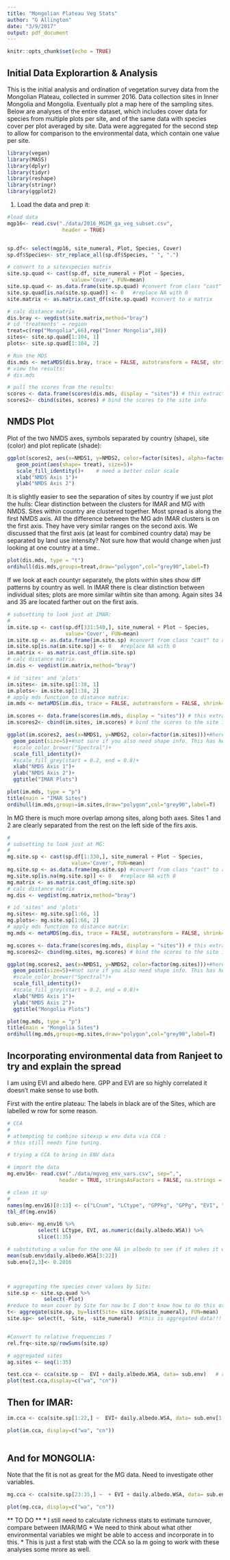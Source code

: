 ```yaml
---
title: "Mongolian Plateau Veg Stats"
author: "G Allington"
date: "3/9/2017"
output: pdf_document
---
```


```r
knitr::opts_chunk$set(echo = TRUE)
```

## Initial Data Explorartion & Analysis

This is the initial analysis and ordination of vegetation survey data from the Mongolian Plateau, collected in summer 2016.  Data collection sites in Inner Mongolia and Mongolia.
Eventually plot a map here of the sampling sites.  
Below are analyses of the entire dataset, which includes cover data for species from multiple plots per site, and of the same data with species cover per plot averaged by site. Data were aggregated for the second step to allow for comparison to the environmental data, which contain one value per site.

```r
library(vegan)
library(MASS)
library(dplyr)
library(tidyr)
library(reshape)
library(stringr)
library(ggplot2)
```
1. Load the data and prep it:
```r
#load data
mgp16<- read.csv("./data/2016_MGIM_ga_veg_subset.csv", 
                  header = TRUE)


sp.df<- select(mgp16, site_numeral, Plot, Species, Cover)
sp.df$Species<- str_replace_all(sp.df$Species, " ", ".")

# convert to a sitexspecies matrix
site.sp.quad <- cast(sp.df, site_numeral + Plot ~ Species, 
                     value='Cover', FUN=mean)
site.sp.quad <- as.data.frame(site.sp.quad) #convert from class "cast" to a df
site.sp.quad[is.na(site.sp.quad)] <- 0   #replace NA with 0
site.matrix <- as.matrix.cast_df(site.sp.quad) #convert to a matrix

# calc distance matrix
dis.bray <- vegdist(site.matrix,method="bray")
# id 'treatments' = region
treat=c(rep("Mongolia",66),rep("Inner Mongolia",38))
sites<- site.sp.quad[1:104, 1]
plots<- site.sp.quad[1:104, 2]

# Run the MDS
dis.mds <- metaMDS(dis.bray, trace = FALSE, autotransform = FALSE, shrink= FALSE)
# view the results:
# dis.mds

# pull the scores from the results:
scores <- data.frame(scores(dis.mds, display = "sites")) # this extracts the scores for later plotting
scores2<- cbind(sites, scores) # bind the scores to the site info
```

## NMDS Plot 

Plot of the two NMDS axes, symbols separated by country (shape), site (color) and plot replicate (shade):

```r
ggplot(scores2, aes(x=NMDS1, y=NMDS2, color=factor(sites), alpha=factor(plots)))+
   geom_point(aes(shape= treat), size=5)+
   scale_fill_identity()+    # need a better color scale
   xlab("NMDS Axis 1")+
   ylab("NMDS Axis 2")
```

It is slightly easier to see the separation of sites by country if we just plot the hulls:
Clear distinction between the clusters for IMAR and MG with NMDS. Sites within country are clustered together. 
Most spread is along the first NMDS axis. All the difference between the MG adn IMAR clusters is on the first axis. They have very similar ranges on the second axis. We discussed that the first axis (at least for combined country data) may be separated by land use intensity? Not sure how that would change when just looking at one country at a time..
``` r
plot(dis.mds, type = "t")
ordihull(dis.mds,groups=treat,draw="polygon",col="grey90",label=T)
```
  If we look at each countyr separately, the plots within sites show diff patterns by country as well.  In IMAR there is clear distinction between individual sites; plots are more similar wihtin site than among. Again sites 34 and 35 are located farther out on the first axis. 

``` r
# subsetting to look just at IMAR:
#
im.site.sp <- cast(sp.df[331:540,], site_numeral + Plot ~ Species, 
                   value='Cover', FUN=mean)
im.site.sp <- as.data.frame(im.site.sp) #convert from class "cast" to a df
im.site.sp[is.na(im.site.sp)] <- 0   #replace NA with 0
im.matrix <- as.matrix.cast_df(im.site.sp)
# calc distance matrix
im.dis <- vegdist(im.matrix,method="bray")

# id 'sites' and 'plots'
im.sites<- im.site.sp[1:38, 1]
im.plots<- im.site.sp[1:38, 2]
# apply mds function to distance matrix:
im.mds <- metaMDS(im.dis, trace = FALSE, autotransform = FALSE, shrink= FALSE)

im.scores <- data.frame(scores(im.mds, display = "sites")) # this extracts the scores you want to plot in ggplot
im.scores2<- cbind(im.sites, im.scores) # bind the scores to the site info

ggplot(im.scores2, aes(x=NMDS1, y=NMDS2, color=factor(im.sites)))+#here you can color the points how you need to look at substructure.
  geom_point(size=5)+#not sure if you also need shape info. This has helped me look at a lot of substructure among points.
  #scale_color_brewer("Spectral")+
  scale_fill_identity()+
  #scale_fill_grey(start = 0.2, end = 0.8)+ 
  xlab("NMDS Axis 1")+
  ylab("NMDS Axis 2")+
  ggtitle("IMAR Plots")

plot(im.mds, type = "p")
title(main = "IMAR Sites")
ordihull(im.mds,groups=im.sites,draw="polygon",col="grey90",label=T)

```
In MG there is much more overlap among sites, along both axes. Sites 1 and 2 are clearly separated from the rest on the left side of the firs axis.    
``` r
#
# subsetting to look just at MG:
#
mg.site.sp <- cast(sp.df[1:330,], site_numeral + Plot ~ Species, 
                     value='Cover', FUN=mean)
mg.site.sp <- as.data.frame(mg.site.sp) #convert from class "cast" to a df
mg.site.sp[is.na(mg.site.sp)] <- 0   #replace NA with 0
mg.matrix <- as.matrix.cast_df(mg.site.sp)
# calc distance matrix
mg.dis <- vegdist(mg.matrix,method="bray")

# id 'sites' and 'plots'
mg.sites<- mg.site.sp[1:66, 1]
mg.plots<- mg.site.sp[1:66, 2]
# apply mds function to distance matrix:
mg.mds <- metaMDS(mg.dis, trace = FALSE, autotransform = FALSE, shrink= FALSE)

mg.scores <- data.frame(scores(mg.mds, display = "sites")) # this extracts the scores you want to plot in ggplot
mg.scores2<- cbind(mg.sites, mg.scores) # bind the scores to the site info

ggplot(mg.scores2, aes(x=NMDS1, y=NMDS2, color=factor(mg.sites)))+#here you can color the points how you need to look at substructure.
  geom_point(size=5)+#not sure if you also need shape info. This has helped me look at a lot of substructure among points.
  #scale_color_brewer("Spectral")+
  scale_fill_identity()+
  #scale_fill_grey(start = 0.2, end = 0.8)+ 
  xlab("NMDS Axis 1")+
  ylab("NMDS Axis 2")+
  ggtitle("Mongolia Plots")

plot(mg.mds, type = "p")
title(main = "Mongolia Sites")
ordihull(mg.mds,groups=mg.sites,draw="polygon",col="grey90",label=T)
```  


## Incorporating environmental data from Ranjeet to try and explain the spread   

I am using EVI and albedo here. GPP and EVI are so highly correlated it doesn't make sense to use both. 

First with the entire plateau:
The labels in black are of the Sites, which are labelled w row for some reason.    
``` r
# CCA
#
# attempting to combine sitexsp w env data via CCA :
# this still needs fine tuning.

# trying a CCA to bring in ENV data

# import the data
mg.env16<- read.csv("./data/mgveg_env_vars.csv", sep=",",
                 header = TRUE, stringsAsFactors = FALSE, na.strings = "NA")

# clean it up
# 
names(mg.env16)[8:13] <- c("LCnum", "LCtype", "GPPkg", "GPPg", "EVI", "NDVI")  #fix column names
tbl_df(mg.env16) 

sub.env<- mg.env16 %>%
          select( LCtype, EVI, as.numeric(daily.albedo.WSA)) %>%
          slice(1:35)

# substituting a value for the one NA in albedo to see if it makes it work
mean(sub.env$daily.albedo.WSA[3:22])
sub.env[2,3]<- 0.2016



# aggregating the species cover values by Site:
site.sp <- site.sp.quad %>%
            select(-Plot) 
#reduce to mean cover by Site for now bc I don't know how to do this otherwise
t<- aggregate(site.sp, by=list(Site= site.sp$site_numeral), FUN=mean) 
site.sp<- select(t, -Site, -site_numeral)  #this is aggregated data!!!


#Convert to relative frequencies ?
rel.frq<-site.sp/rowSums(site.sp)

# aggregated sites 
ag.sites <- seq(1:35)

test.cca <- cca(site.sp ~  EVI + daily.albedo.WSA, data= sub.env)   # removed LCtype +
plot(test.cca,display=c("wa", "cn"))


```    

## Then for IMAR:  

``` r
im.cca <- cca(site.sp[1:22,] ~  EVI+ daily.albedo.WSA, data= sub.env[1:22,])   

plot(im.cca, display=c("wa", "cn"))
  
```
  
## And for MONGOLIA:  
Note that the fit is not as great for the MG data. Need to investigate other variables.
```r

mg.cca <- cca(site.sp[23:35,] ~  + EVI + daily.albedo.WSA, data= sub.env[23:35,])

plot(mg.cca, display=c("wa", "cn"))

```

** TO DO **
* I still need to calculate richness stats to estimate turnover, compare between IMAR/MG
* We need to think about what other environmental variables we might be able to access and incorporate in to this.
* This is just a first stab with the CCA so Ia m going to work with these analyses some mrore as well.

